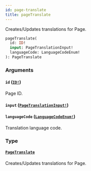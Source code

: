 ```yaml
---
id: page-translate
title: pageTranslate
---
```


Creates/Updates translations for Page.

```graphql
pageTranslate(
  id: ID!
  input: PageTranslationInput!
  languageCode: LanguageCodeEnum!
): PageTranslate

```

### Arguments

#### `id` ([`ID!`](/developer/api-reference/scalars/id.mdx))

Page ID.

#### `input` ([`PageTranslationInput!`](/developer/api-reference/inputs/page-translation-input.mdx))

#### `languageCode` ([`LanguageCodeEnum!`](/developer/api-reference/enums/language-code-enum.mdx))

Translation language code.

### Type

#### [`PageTranslate`](/developer/api-reference/objects/page-translate.mdx)

Creates/Updates translations for Page.
